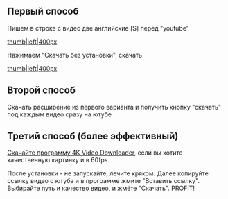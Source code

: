 ==Первый способ==
Пишем в строке с видео две английские [S] перед "youtube"

[[Файл:2018-01-04_09-58-05.jpg|thumb|left|400px]]









Нажимаем "Скачать без установки", скачать

[[Файл:2018-01-04_09-59-08.jpg|thumb|left|400px]]












==Второй способ==
Скачать расширение из первого варианта и получить кнопку "скачать" под каждым видео сразу на ютубе

== Третий способ (более эффективный) ==
[https://yadi.sk/d/McPe6Xrb3RBkwS Скачайте программу 4K Video Downloader], если вы хотите
качественную картинку и в 60fps.

После установки - не запускайте, лечите кряком. Далее копируйте ссылку видео с ютуба и в программе жмите "Вставить ссылку". Выбирайте путь и качество видео, и жмёте "Скачать". PROFIT!